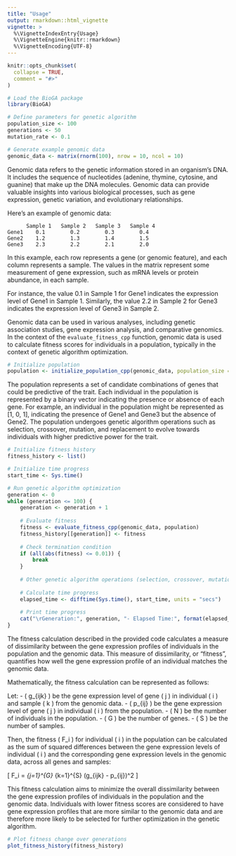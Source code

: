 ```yaml
---
title: "Usage"
output: rmarkdown::html_vignette
vignette: >
  %\VignetteIndexEntry{Usage}
  %\VignetteEngine{knitr::rmarkdown}
  %\VignetteEncoding{UTF-8}
---
```


```r
knitr::opts_chunk$set(
  collapse = TRUE,
  comment = "#>"
)
```


```r
# Load the BioGA package
library(BioGA)

# Define parameters for genetic algorithm
population_size <- 100
generations <- 50
mutation_rate <- 0.1

# Generate example genomic data
genomic_data <- matrix(rnorm(100), nrow = 10, ncol = 10)
```


Genomic data refers to the genetic information stored in an organism's DNA. It includes the sequence of nucleotides (adenine, thymine, cytosine, and guanine) that make up the DNA molecules. Genomic data can provide valuable insights into various biological processes, such as gene expression, genetic variation, and evolutionary relationships.

Here's an example of genomic data:

```
      Sample 1   Sample 2   Sample 3   Sample 4
Gene1    0.1        0.2        0.3        0.4
Gene2    1.2        1.3        1.4        1.5
Gene3    2.3        2.2        2.1        2.0
```

In this example, each row represents a gene (or genomic feature), and each column represents a sample. The values in the matrix represent some measurement of gene expression, such as mRNA levels or protein abundance, in each sample. 

For instance, the value 0.1 in Sample 1 for Gene1 indicates the expression level of Gene1 in Sample 1. Similarly, the value 2.2 in Sample 2 for Gene3 indicates the expression level of Gene3 in Sample 2.

Genomic data can be used in various analyses, including genetic association studies, gene expression analysis, and comparative genomics. In the context of the `evaluate_fitness_cpp` function, genomic data is used to calculate fitness scores for individuals in a population, typically in the context of genetic algorithm optimization.

```r
# Initialize population
population <- initialize_population_cpp(genomic_data, population_size = 5)
```

The population represents a set of candidate combinations of genes that could be predictive of the trait.
Each individual in the population is represented by a binary vector indicating the presence or absence of each gene.
For example, an individual in the population might be represented as [1, 0, 1], indicating the presence of Gene1 and Gene3 but the absence of Gene2.
The population undergoes genetic algorithm operations such as selection, crossover, mutation, and replacement to evolve towards individuals with higher predictive power for the trait.

```r
# Initialize fitness history
fitness_history <- list()

# Initialize time progress
start_time <- Sys.time()

# Run genetic algorithm optimization
generation <- 0
while (generation <= 100) {
    generation <- generation + 1
    
    # Evaluate fitness
    fitness <- evaluate_fitness_cpp(genomic_data, population)
    fitness_history[[generation]] <- fitness
    
    # Check termination condition
    if (all(abs(fitness) <= 0.01)) {
        break
    }
    
    # Other genetic algorithm operations (selection, crossover, mutation, replacement)
    
    # Calculate time progress
    elapsed_time <- difftime(Sys.time(), start_time, units = "secs")
    
    # Print time progress
    cat("\rGeneration:", generation, "- Elapsed Time:", format(elapsed_time, units = "secs"), "     ")
}
```


The fitness calculation described in the provided code calculates a measure of dissimilarity between the gene expression profiles of individuals in the population and the genomic data. This measure of dissimilarity, or "fitness", quantifies how well the gene expression profile of an individual matches the genomic data.

Mathematically, the fitness calculation can be represented as follows:

Let:
- \( g_{ijk} \) be the gene expression level of gene \( j \) in individual \( i \) and sample \( k \) from the genomic data.
- \( p_{ij} \) be the gene expression level of gene \( j \) in individual \( i \) from the population.
- \( N \) be the number of individuals in the population.
- \( G \) be the number of genes.
- \( S \) be the number of samples.

Then, the fitness \( F_i \) for individual \( i \) in the population can be calculated as the sum of squared differences between the gene expression levels of individual \( i \) and the corresponding gene expression levels in the genomic data, across all genes and samples:

\[ F_i = \sum_{j=1}^{G} \sum_{k=1}^{S} (g_{ijk} - p_{ij})^2 \]

This fitness calculation aims to minimize the overall dissimilarity between the gene expression profiles of individuals in the population and the genomic data. Individuals with lower fitness scores are considered to have gene expression profiles that are more similar to the genomic data and are therefore more likely to be selected for further optimization in the genetic algorithm.

```r
# Plot fitness change over generations
plot_fitness_history(fitness_history)
```

